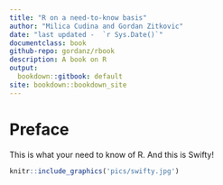 ```yaml
--- 
title: "R on a need-to-know basis"
author: "Milica Cudina and Gordan Zitkovic"
date: "last updated -  `r Sys.Date()`"
documentclass: book
github-repo: gordanz/rbook
description: A book on R
output:
  bookdown::gitbook: default
site: bookdown::bookdown_site
---
```


# Preface {-}

This is what your need to know of R. And this is Swifty!

```r
knitr::include_graphics('pics/swifty.jpg')
```
